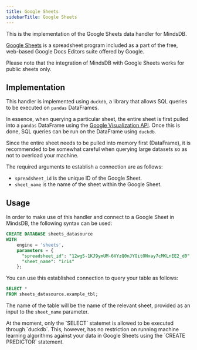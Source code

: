 ```yaml
---
title: Google Sheets
sidebarTitle: Google Sheets
---
```


This is the implementation of the Google Sheets data handler for MindsDB.

[Google Sheets](https://www.google.com/sheets/about/) is a spreadsheet program included as a part of the free, web-based Google Docs Editors suite offered by Google.

<Warning>
Please note that the integration of MindsDB with Google Sheets works for public sheets only.
</Warning>

## Implementation

This handler is implemented using `duckdb`, a library that allows SQL queries to be executed on `pandas` DataFrames.

In essence, when querying a particular sheet, the entire sheet is first pulled into a `pandas` DataFrame using the [Google Visualization API](https://developers.google.com/chart/interactive/docs/reference). Once this is done, SQL queries can be run on the DataFrame using `duckdb`.

<Tip>
Since the entire sheet needs to be pulled into memory first (DataFrame), it is recommended to be somewhat careful when querying large datasets so as not to overload your machine.
</Tip>

The required arguments to establish a connection are as follows:

* `spreadsheet_id` is the unique ID of the Google Sheet.
* `sheet_name` is the name of the sheet within the Google Sheet.

## Usage

In order to make use of this handler and connect to a Google Sheet in MindsDB, the following syntax can be used:

```sql
CREATE DATABASE sheets_datasource
WITH
    engine = 'sheets',
    parameters = {
      "spreadsheet_id": "12wgS-1KJ9ymUM-6VYzQ0nJYGitONxay7cMKLnEE2_d0",
      "sheet_name": "iris"
    };
```

You can use this established connection to query your table as follows:

```sql
SELECT *
FROM sheets_datasource.example_tbl;
```

The name of the table will be the name of the relevant sheet, provided as an input to the `sheet_name` parameter.

<Warning>
At the moment, only the `SELECT` statemet is allowed to be executed through `duckdb`. This, however, has no restriction on running machine learning algorithms against your data in Google Sheets using the `CREATE PREDICTOR` statement.
</Warning>
